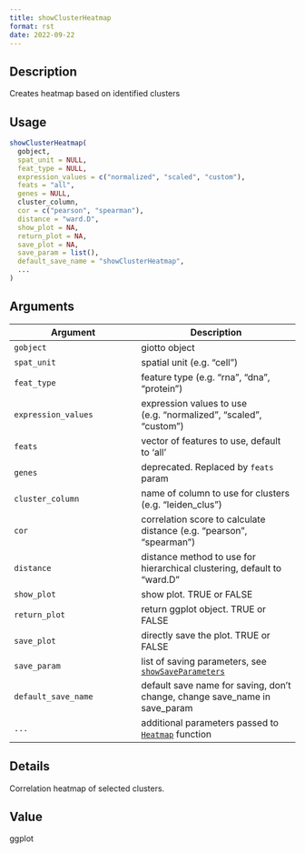 ```yaml
--- 
title: showClusterHeatmap 
format: rst 
date: 2022-09-22 
--- 
```


## Description

Creates heatmap based on identified clusters


## Usage

```r
showClusterHeatmap(
  gobject,
  spat_unit = NULL,
  feat_type = NULL,
  expression_values = c("normalized", "scaled", "custom"),
  feats = "all",
  genes = NULL,
  cluster_column,
  cor = c("pearson", "spearman"),
  distance = "ward.D",
  show_plot = NA,
  return_plot = NA,
  save_plot = NA,
  save_param = list(),
  default_save_name = "showClusterHeatmap",
  ...
)
```


## Arguments

Argument      |Description
------------- |----------------
`gobject`     |     giotto object
`spat_unit`     |     spatial unit (e.g. "cell")
`feat_type`     |     feature type (e.g. "rna", "dna", "protein")
`expression_values`     |     expression values to use (e.g. "normalized", "scaled", "custom")
`feats`     |     vector of features to use, default to 'all'
`genes`     |     deprecated. Replaced by `feats` param
`cluster_column`     |     name of column to use for clusters (e.g. "leiden_clus")
`cor`     |     correlation score to calculate distance (e.g. "pearson", "spearman")
`distance`     |     distance method to use for hierarchical clustering, default to "ward.D"
`show_plot`     |     show plot. TRUE or FALSE
`return_plot`     |     return ggplot object. TRUE or FALSE
`save_plot`     |     directly save the plot. TRUE or FALSE
`save_param`     |     list of saving parameters, see [`showSaveParameters`](#showsaveparameters)
`default_save_name`     |     default save name for saving, don't change, change save_name in save_param
`...`     |     additional parameters passed to [`Heatmap`](#heatmap) function


## Details

Correlation heatmap of selected clusters.


## Value

ggplot


